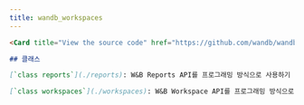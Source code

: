 ```yaml
---
title: wandb_workspaces
---
```


```markdown
<Card title="View the source code" href="https://github.com/wandb/wandb-workspaces/blob/main/wandb_workspaces/" icon="github"/>

## 클래스

[`class reports`](./reports): W&B Reports API를 프로그래밍 방식으로 사용하기 위한 Python 라이브러리입니다.

[`class workspaces`](./workspaces): W&B Workspace API를 프로그래밍 방식으로 사용하기 위한 Python 라이브러리입니다.
```